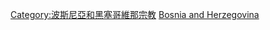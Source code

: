 {{Commons category|Christianity in Bosnia and Herzegovina}}
[[Category:波斯尼亞和黑塞哥維那宗教|Category:波斯尼亞和黑塞哥維那宗教]]
[[Category:歐洲各國基督教|Bosnia and Herzegovina]]